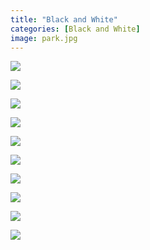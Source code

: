 ```yaml
---
title: "Black and White"
categories: [Black and White]
image: park.jpg
---
```


![](images/3713.jpg){fig-align="center"}

![](park.JPG){fig-align="center"}

![](images/3646.jpg){fig-align="center"}

![](images/4207.jpg){fig-align="center"}

![](images/3642.jpg){fig-align="center"}

![](images/4112.jpg){fig-align="center"}

![](images/4183.jpg){fig-align="center"}

![](images/4241.jpg){fig-align="center"}

![](images/3667.jpg){fig-align="center"}

![](images/4085.jpg){fig-align="center"}

